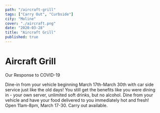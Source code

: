 ```yaml
---
path: "/aircraft-grill"
tags: ["Carry Out", "Curbside"]
city: "Moline"
cover: "./aircraft.png"
date: "2020-03-28"
title: "Aircraft Grill"
published: true
---
```



<InfoCard
  name="Aircraft Grill"
  street="2401 69th Avenue"
  city="Moline, Illinois 61265"
  website="https://aircraftgrill.com/"
  facebookUrl="https://www.facebook.com/aircraftgrill/"
  phoneNumber="(309) 524-4983"
/>

# Aircraft Grill

Our Response to COVID-19

Dine-in from your vehicle beginning March 17th-March 30th with car side service just like the old days! You still get the benefits like you were dining in - your own server, unlimited soft drinks, but no alcohol. Dine from your vehicle and have your food delivered to you immediately hot and fresh! Open 11am-8pm, March 17-30. Carry out available.
